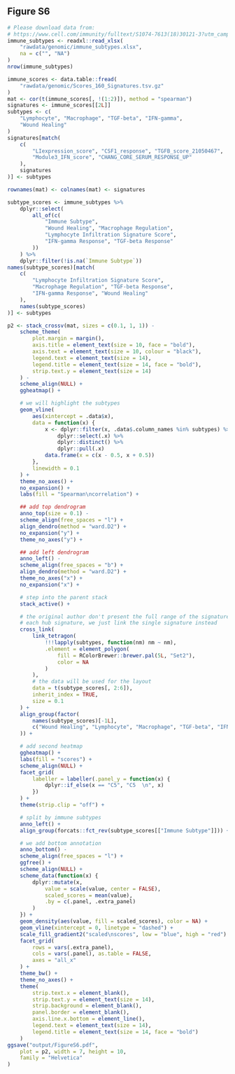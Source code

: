 ## Figure S6
```r
# Please download data from:
# https://www.cell.com/immunity/fulltext/S1074-7613(18)30121-3?utm_campaign=STMJ_1522958526_SC&utm_channel=WEB&utm_source=WEB&dgcid=STMJ_1522958526_SC#fig1
immune_subtypes <- readxl::read_xlsx(
    "rawdata/genomic/immune_subtypes.xlsx",
    na = c("", "NA")
)
nrow(immune_subtypes)

immune_scores <- data.table::fread(
    "rawdata/genomic/Scores_160_Signatures.tsv.gz"
)
mat <- cor(t(immune_scores[, !(1:2)]), method = "spearman")
signatures <- immune_scores[[2L]]
subtypes <- c(
    "Lymphocyte", "Macrophage", "TGF-beta", "IFN-gamma",
    "Wound Healing"
)
signatures[match(
    c(
        "LIexpression_score", "CSF1_response", "TGFB_score_21050467",
        "Module3_IFN_score", "CHANG_CORE_SERUM_RESPONSE_UP"
    ),
    signatures
)] <- subtypes

rownames(mat) <- colnames(mat) <- signatures

subtype_scores <- immune_subtypes %>%
    dplyr::select(
        all_of(c(
            "Immune Subtype",
            "Wound Healing", "Macrophage Regulation",
            "Lymphocyte Infiltration Signature Score",
            "IFN-gamma Response", "TGF-beta Response"
        ))
    ) %>%
    dplyr::filter(!is.na(`Immune Subtype`))
names(subtype_scores)[match(
    c(
        "Lymphocyte Infiltration Signature Score",
        "Macrophage Regulation", "TGF-beta Response",
        "IFN-gamma Response", "Wound Healing"
    ),
    names(subtype_scores)
)] <- subtypes
```

```r
p2 <- stack_crossv(mat, sizes = c(0.1, 1, 1)) -
    scheme_theme(
        plot.margin = margin(),
        axis.title = element_text(size = 10, face = "bold"),
        axis.text = element_text(size = 10, colour = "black"),
        legend.text = element_text(size = 14),
        legend.title = element_text(size = 14, face = "bold"),
        strip.text.y = element_text(size = 14)
    ) -
    scheme_align(NULL) +
    ggheatmap() +

    # we will highlight the subtypes
    geom_vline(
        aes(xintercept = .data$x),
        data = function(x) {
            x <- dplyr::filter(x, .data$.column_names %in% subtypes) %>%
                dplyr::select(.x) %>%
                dplyr::distinct() %>%
                dplyr::pull(.x)
            data.frame(x = c(x - 0.5, x + 0.5))
        },
        linewidth = 0.1
    ) +
    theme_no_axes() +
    no_expansion() +
    labs(fill = "Spearman\ncorrelation") +

    ## add top dendrogram
    anno_top(size = 0.1) -
    scheme_align(free_spaces = "l") +
    align_dendro(method = "ward.D2") +
    no_expansion("y") +
    theme_no_axes("y") +

    ## add left dendrogram
    anno_left() -
    scheme_align(free_spaces = "b") +
    align_dendro(method = "ward.D2") +
    theme_no_axes("x") +
    no_expansion("x") +

    # step into the parent stack
    stack_active() +

    # the original author don't present the full range of the signatures for
    # each hub signature, we just link the single signature instead
    cross_link(
        link_tetragon(
            !!!lapply(subtypes, function(nm) nm ~ nm),
            .element = element_polygon(
                fill = RColorBrewer::brewer.pal(5L, "Set2"),
                color = NA
            )
        ),
        # the data will be used for the layout
        data = t(subtype_scores[, 2:6]),
        inherit_index = TRUE,
        size = 0.1
    ) +
    align_group(factor(
        names(subtype_scores)[-1L],
        c("Wound Healing", "Lymphocyte", "Macrophage", "TGF-beta", "IFN-gamma")
    )) +

    # add second heatmap
    ggheatmap() +
    labs(fill = "scores") +
    scheme_align(NULL) +
    facet_grid(
        labeller = labeller(.panel_y = function(x) {
            dplyr::if_else(x == "C5", "C5  \n", x)
        })
    ) +
    theme(strip.clip = "off") +

    # split by immune subtypes
    anno_left() +
    align_group(forcats::fct_rev(subtype_scores[["Immune Subtype"]])) +

    # we add bottom annotation
    anno_bottom() -
    scheme_align(free_spaces = "l") +
    ggfree() +
    scheme_align(NULL) +
    scheme_data(function(x) {
        dplyr::mutate(x,
            value = scale(value, center = FALSE),
            scaled_scores = mean(value),
            .by = c(.panel, .extra_panel)
        )
    }) +
    geom_density(aes(value, fill = scaled_scores), color = NA) +
    geom_vline(xintercept = 0, linetype = "dashed") +
    scale_fill_gradient2("scaled\nscores", low = "blue", high = "red") +
    facet_grid(
        rows = vars(.extra_panel),
        cols = vars(.panel), as.table = FALSE,
        axes = "all_x"
    ) +
    theme_bw() +
    theme_no_axes() +
    theme(
        strip.text.x = element_blank(),
        strip.text.y = element_text(size = 14),
        strip.background = element_blank(),
        panel.border = element_blank(),
        axis.line.x.bottom = element_line(),
        legend.text = element_text(size = 14),
        legend.title = element_text(size = 14, face = "bold")
    )
ggsave("output/FigureS6.pdf",
    plot = p2, width = 7, height = 10,
    family = "Helvetica"
)
```
